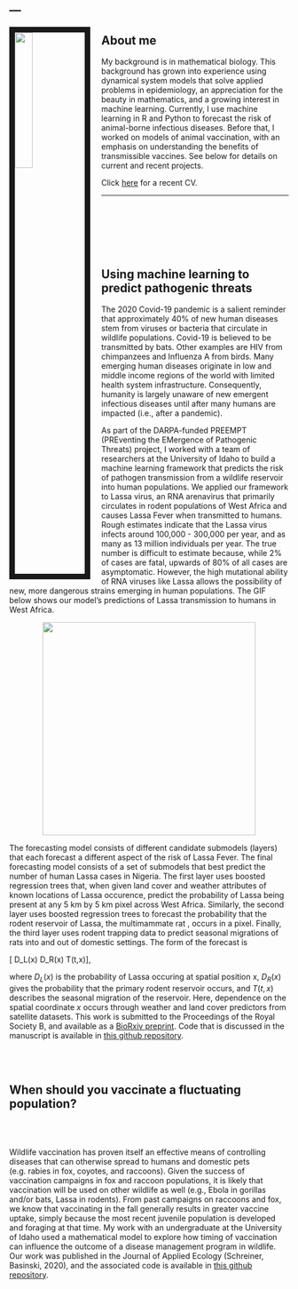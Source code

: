 ---
---

<link rel="stylesheet" href="styles.css" type="text/css">

<img src="images/Me.jpeg" style="width:25%; border:10px solid; margin-right: 20px" align="left">


## About me
My background is in mathematical biology. This background has grown
into experience using dynamical system models that solve applied problems in epidemiology,
an appreciation for the beauty in mathematics,
and a growing interest in machine learning. 
Currently, I use machine learning in R and Python to forecast the risk of animal-borne 
infectious diseases. Before that, I worked on models of animal
vaccination, with an emphasis on understanding the
benefits of transmissible vaccines. See below for details on current and recent projects. 

Click [here](files/CV/Basinski_CV.pdf) for a recent CV. 

***

<br> <br> <br> <br> <br>

\vspace{25in}

## Using machine learning to predict pathogenic threats

The 2020 Covid-19 pandemic is a salient reminder that approximately 40% of new human diseases stem from viruses or bacteria that circulate in wildlife populations. Covid-19 is believed to be transmitted by bats. Other examples are HIV from chimpanzees and Influenza A from birds. Many emerging human diseases originate in low and middle income regions of the world with limited health system infrastructure. Consequently, humanity is largely unaware of new emergent infectious diseases until after many humans are impacted (i.e., after a pandemic). 

As part of the DARPA-funded PREEMPT (PREventing the EMergence of Pathogenic Threats) project, I worked with a team of researchers at the University of Idaho to build a machine learning framework that predicts the risk of pathogen transmission from a wildlife reservoir into human populations. We applied our framework to Lassa virus, an RNA arenavirus that primarily circulates in rodent populations of West Africa and causes Lassa Fever when transmitted to humans. Rough estimates indicate that the Lassa virus infects around 100,000 - 300,000 per year, and as many as 13 million individuals per year. The true number is difficult to estimate because, while 2\% of cases are fatal, upwards of 80\% of all cases are asymptomatic. However, the high mutational ability of RNA viruses like Lassa allows the possibility of new, more dangerous strains emerging in human populations. The GIF below shows our model's predictions of Lassa transmission to humans in West Africa. 

<center>
![](images/movie_forecast.gif){width=4in}
</center>

The forecasting model consists of different candidate submodels (layers) that each forecast a different aspect of the risk of Lassa Fever. The final forecasting model consists of a set of submodels that best predict the number of human Lassa cases in Nigeria. The first layer uses boosted regression trees that, when given land cover and weather attributes of known locations of Lassa occurence, predict the probability of Lassa being present at any 5 km by 5 km pixel across West Africa. Similarly, the second layer uses boosted regression trees to forecast the probability that the rodent reservoir of Lassa, the multimammate rat \emph{Mastomys natalensis}, occurs in a pixel. Finally, the third layer uses rodent trapping data to predict seasonal migrations of rats into and out of domestic settings.  The form of the forecast is

\[ \text{Lassa transmission risk} \sim D_L(x) D_R(x) T(t,x)\],

where $D_L(x)$ is the probability of Lassa occuring at spatial position x, $D_R(x)$ gives the probability that the primary rodent reservoir occurs, and $T(t,x)$ describes the seasonal migration of the reservoir. Here, dependence on the spatial coordinate $x$ occurs through weather and land cover predictors from satellite datasets. This work is submitted to the Proceedings of the Royal Society B, and available as a [BioRxiv preprint](https://www.biorxiv.org/content/10.1101/2020.03.05.979658v1). Code that is discussed in the manuscript is available in [this github repository](https://github.com/54481andrew/pathogen-spillover-forecast).

<br> <br>

## When should you vaccinate a fluctuating population? 

<br> <br>

Wildlife vaccination has proven itself an effective means of controlling diseases that can otherwise spread to humans and domestic pets (e.g. rabies in fox, coyotes, and raccoons). Given the success of vaccination campaigns in fox and raccoon populations, it is likely that vaccination will be used on other wildlife as well (e.g., Ebola in gorillas and/or bats, Lassa in rodents). From past campaigns on raccoons and fox, we know that vaccinating in the fall generally results in greater vaccine uptake, simply because the most recent juvenile population is developed and foraging at that time. My work with an undergraduate at the University of Idaho used a mathematical model to explore how timing of vaccination can influence the outcome of a disease management program in wildlife. Our work was published in the Journal of Applied Ecology (Schreiner, Basinski, 2020), and the associated code is available in [this github repository](https://github.com/54481andrew/Vaccinate-a-fluctuating-population).


